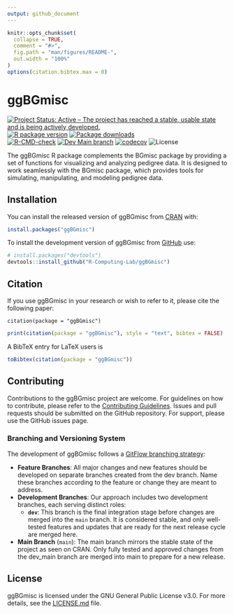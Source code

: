 ```yaml
---
output: github_document
---
```


<!-- README.md is generated from README.Rmd. Please edit that file -->

```r
knitr::opts_chunk$set(
  collapse = TRUE,
  comment = "#>",
  fig.path = "man/figures/README-",
  out.width = "100%"
)
options(citation.bibtex.max = 0)
```

# ggBGmisc

<!-- badges: start -->
[![Project Status: Active – The project has reached a stable, usable state and is being actively developed.](https://www.repostatus.org/badges/latest/active.svg)](https://www.repostatus.org/#active)
[![R package version](https://www.r-pkg.org/badges/version/ggBGmisc)](https://cran.r-project.org/package=ggBGmisc)
[![Package downloads](https://cranlogs.r-pkg.org/badges/grand-total/ggBGmisc)](https://cran.r-project.org/package=BGmisc)</br>
[![R-CMD-check](https://github.com/R-Computing-Lab/ggBGmisc/actions/workflows/R-CMD-check.yaml/badge.svg)](https://github.com/R-Computing-Lab/ggBGmisc/actions/workflows/R-CMD-check.yaml)
[![Dev Main
branch](https://github.com/R-Computing-Lab/ggBGmisc/actions/workflows/R-CMD-devcheck.yaml/badge.svg)](https://github.com/R-Computing-Lab/ggBGmisc/actions/workflows/R-CMD-devcheck.yaml)
[![codecov](https://codecov.io/gh/R-Computing-Lab/ggBGmisc/graph/badge.svg)](https://codecov.io/gh/R-Computing-Lab/ggBGmisc)
![License](https://img.shields.io/badge/License-GPL_v3-blue.svg)
<!-- badges: end -->

The ggBGmisc R package complements the BGmisc package by providing a set of functions for visualizing and analyzing pedigree data. It is designed to work seamlessly with the BGmisc package, which provides tools for simulating, manipulating, and modeling pedigree data.

## Installation

You can install the released version of ggBGmisc from [CRAN](https://cran.r-project.org/) with:

```r
install.packages("ggBGmisc")
```

To install the development version of ggBGmisc from [GitHub](https://github.com/) use:

```r
# install.packages("devtools")
devtools::install_github("R-Computing-Lab/ggBGmisc")
```

## Citation

If you use ggBGmisc in your research or wish to refer to it, please cite the following paper:

```
citation(package = "ggBGmisc")
```
```r
print(citation(package = "ggBGmisc"), style = "text", bibtex = FALSE)
```

A BibTeX entry for LaTeX users is
```r
toBibtex(citation(package = "ggBGmisc"))
```

## Contributing
Contributions to the ggBGmisc project are welcome. For guidelines on how to contribute, please refer to the [Contributing Guidelines](https://github.com/R-Computing-Lab/ggBGmisc/blob/main/CONTRIBUTING.md). Issues and pull requests should be submitted on the GitHub repository. For support, please use the GitHub issues page.


### Branching and Versioning System
The development of ggBGmisc follows a [GitFlow branching strategy](https://tilburgsciencehub.com/topics/automation/version-control/advanced-git/git-branching-strategies/):

- **Feature Branches**: All major changes and new features should be developed on separate branches created from the dev branch. Name these branches according to the feature or change they are meant to address.
- **Development Branches**: Our approach includes two development branches, each serving distinct roles:
  - **`dev`**: This branch is the final integration stage before changes are merged into the `main` branch. It is considered stable, and only well-tested features and updates that are ready for the next release cycle are merged here.
- **Main Branch** (`main`): The main branch mirrors the stable state of the project as seen on CRAN. Only fully tested and approved changes from the dev_main branch are merged into main to prepare for a new release.


## License
ggBGmisc is licensed under the GNU General Public License v3.0. For more details, see the [LICENSE.md](https://github.com/R-Computing-Lab/BGmisc/blob/main/LICENSE.md) file.


